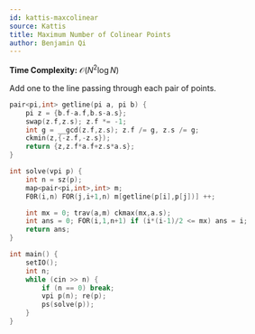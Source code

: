 ```yaml
---
id: kattis-maxcolinear
source: Kattis
title: Maximum Number of Colinear Points
author: Benjamin Qi
---
```


**Time Complexity:** $\mathcal{O}(N^2\log N)$

Add one to the line passing through each pair of points.

```cpp
pair<pi,int> getline(pi a, pi b) {
	pi z = {b.f-a.f,b.s-a.s};
	swap(z.f,z.s); z.f *= -1;
	int g = __gcd(z.f,z.s); z.f /= g, z.s /= g;
	ckmin(z,{-z.f,-z.s});
	return {z,z.f*a.f+z.s*a.s};
}

int solve(vpi p) {
	int n = sz(p);
	map<pair<pi,int>,int> m;
	F0R(i,n) FOR(j,i+1,n) m[getline(p[i],p[j])] ++;

	int mx = 0; trav(a,m) ckmax(mx,a.s);
	int ans = 0; FOR(i,1,n+1) if (i*(i-1)/2 <= mx) ans = i;
	return ans;
}

int main() {
	setIO(); 
	int n;
	while (cin >> n) {
		if (n == 0) break;
		vpi p(n); re(p);
		ps(solve(p));
	}
}
```
